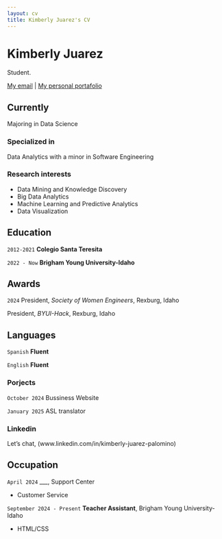 ```yaml
---
layout: cv
title: Kimberly Juarez's CV
---
```

# Kimberly Juarez
Student.

<div id="webaddress">
<a href="jua22004@byui.edu">My email</a>
| <a href="https://kimy2905.github.io/Portafolio-Kimberly-Juarez/">My personal portafolio</a>
</div>


## Currently

Majoring in Data Science 

### Specialized in

Data Analytics with a minor in Software Engineering


### Research interests

- Data Mining and Knowledge Discovery
- Big Data Analytics
- Machine Learning and Predictive Analytics
- Data Visualization


## Education

`2012-2021`
__Colegio Santa Teresita__

`2022 - Now`
__Brigham Young University-Idaho__


## Awards

`2024`
President, *Society of Women Engineers*, Rexburg, Idaho

President, *BYUI-Hack*, Rexburg, Idaho

## Languages
`Spanish`
__Fluent__

`English`
__Fluent__

### Porjects

`October 2024`
Bussiness Website 

`January 2025`
ASL translator

### Linkedin
Let's chat, (www.linkedin.com/in/kimberly-juarez-palomino) 


## Occupation

` April 2024`
___, Support Center

- Customer Service

`September 2024 - Present`
__Teacher Assistant__, Brigham Young University-Idaho

- HTML/CSS



<!-- ### Footer

Last updated: May 2013 -->